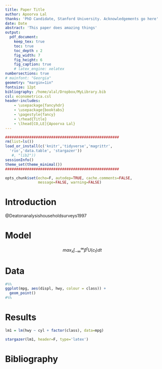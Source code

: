 ```yaml
---
title: Paper Title
author: Apoorva Lal
thanks: 'PhD Candidate, Stanford University. Acknowledgements go here'
date: Date
abstract: 'This paper does amazing things'
output:
  pdf_document:
    keep_tex: true
    toc: true
    toc_depth : 2
    fig_width: 7
    fig_height: 6
    fig_caption: true
    # latex_engine: xelatex
numbersections: true
# mainfont: "Georgia"
geometry: "margin=1in"
fontsize: 12pt
bibliography: /home/alal/Dropbox/MyLibrary.bib
csl: econometrica.csl
header-includes:
    - \usepackage{fancyhdr}
    - \usepackage{booktabs}
    - \pagestyle{fancy}
    - \rhead{Title}
    - \lhead[CO,LE]{Apoorva Lal}
---
```



```r
####################################################
rm(list=ls())
load_or_install(c('knitr','tidyverse','magrittr',
  'rio','data.table', 'stargazer'))
   #, "lib2"))
sessionInfo()
theme_set(theme_minimal())
####################################################

opts_chunk$set(echo=F, autodep=TRUE, cache.comments=FALSE,
               message=FALSE, warning=FALSE)

```

# Introduction

@Deatonanalysishouseholdsurveys1997

# Model

$$
max_{x} \int_{-\infty}^{\infty} \beta^t U(c_t) dt
$$

# Data

```r
#%%
ggplot(mpg, aes(displ, hwy, colour = class)) +
  geom_point()
#%%
```

# Results

```r
lm1 = lm(hwy ~ cyl + factor(class), data=mpg)
```

```r
stargazer(lm1, header=F, type='latex')
```

\newpage

# Bibliography
